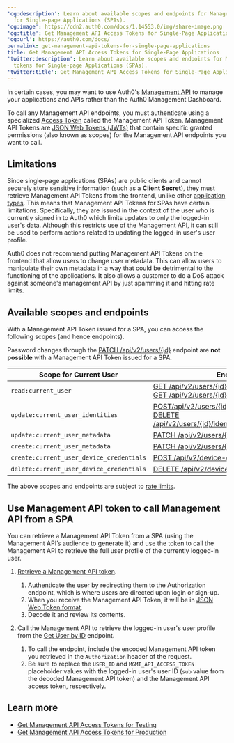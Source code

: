 ---
'og:description': Learn about available scopes and endpoints for Management API tokens
  for Single-page Applications (SPAs).
'og:image': https://cdn2.auth0.com/docs/1.14553.0/img/share-image.png
'og:title': Get Management API Access Tokens for Single-Page Applications
'og:url': https://auth0.com/docs/
permalink: get-management-api-tokens-for-single-page-applications
title: Get Management API Access Tokens for Single-Page Applications
'twitter:description': Learn about available scopes and endpoints for Management API
  tokens for Single-page Applications (SPAs).
'twitter:title': Get Management API Access Tokens for Single-Page Applications
---
In certain cases, you may want to use Auth0's [Management API](https://auth0.com/docs/api/management/v2#!) to manage your applications and APIs rather than the Auth0 Management Dashboard.

To call any <Tooltip tip="Management API: A product to allow customers to perform administrative tasks." cta="View Glossary" href="/docs/glossary?term=Management+API">Management API</Tooltip> endpoints, you must authenticate using a specialized [Access Token](/docs/secure/tokens/access-tokens) called the Management API Token. Management API Tokens are [JSON Web Tokens (JWTs)](/docs/secure/tokens/json-web-tokens) that contain specific granted permissions (also known as scopes) for the Management API endpoints you want to call.

## Limitations

Since single-page applications (SPAs) are <Tooltip tip="Public Client: Client (application) that cannot hold credentials securely. Examples include a native desktop or mobile application and a JavaScript-based client-side web application (such as a single-page app (SPA))." cta="View Glossary" href="/docs/glossary?term=public+clients">public clients</Tooltip> and cannot securely store sensitive information (such as a **<Tooltip tip="Client Secret: Secret used by a client (application) to authenticate with the Authorization Server; it should be known to only the client and the Authorization Server and must be sufficiently random to not be guessable." cta="View Glossary" href="/docs/glossary?term=Client+Secret">Client Secret</Tooltip>**), they must retrieve Management API Tokens from the frontend, unlike other [application types](/docs/get-started/applications). This means that Management API Tokens for SPAs have certain limitations. Specifically, they are issued in the context of the user who is currently signed in to Auth0 which limits updates to only the logged-in user's data. Although this restricts use of the Management API, it can still be used to perform actions related to updating the logged-in user's user profile.

<Warning>

Auth0 does not recommend putting Management API Tokens on the frontend that allow users to change user metadata. This can allow users to manipulate their own metadata in a way that could be detrimental to the functioning of the applications. It also allows a customer to do a DoS attack against someone's management API by just spamming it and hitting rate limits.

</Warning>

## Available scopes and endpoints

With a Management API Token issued for a SPA, you can access the following scopes (and hence endpoints).

<Callout icon="file-lines" color="#0EA5E9" iconType="regular">

Password changes through the [PATCH /api/v2/users/{id}](https://auth0.com/docs/api/management/v2#!/Users/patch_users_by_id) endpoint are **not possible** with a Management API Token issued for a SPA.

</Callout>

<table class="table"><thead>
<tr>
<th><strong>Scope for Current User</strong></th>
<th><strong>Endpoint</strong></th>
</tr>
</thead>
<tbody>
<tr>
<td><code>read:current_user</code></td>
<td><a href="https://auth0.com/docs/api/management/v2#!/Users/get_users_by_id">GET /api/v2/users/{id}</a> <br/> <a href="https://auth0.com/docs/api/management/v2#!/Users/get_enrollments">GET /api/v2/users/{id}/enrollments</a></td>
</tr>
<tr>
<td><code>update:current_user_identities</code></td>
<td><a href="https://auth0.com/docs/api/management/v2#!/Users/post_identities">POST/api/v2/users/{id}/identities</a> <br/> <a href="https://auth0.com/docs/api/management/v2#!/Users/delete_user_identity_by_user_id">DELETE /api/v2/users/{id}/identities/{provider}/{user_id}</a></td>
</tr>
<tr>
<td><code>update:current_user_metadata</code></td>
<td><a href="https://auth0.com/docs/api/management/v2#!/Users/patch_users_by_id">PATCH /api/v2/users/{id}</a></td>
</tr>
<tr>
<td><code>create:current_user_metadata</code></td>
<td><a href="https://auth0.com/docs/api/management/v2#!/Users/patch_users_by_id">PATCH /api/v2/users/{id}</a></td>
</tr>
<tr>
<td><code>create:current_user_device_credentials</code></td>
<td><a href="https://auth0.com/docs/api/management/v2#!/Device_Credentials/post_device_credentials">POST /api/v2/device-credentials</a></td>
</tr>
<tr>
<td><code>delete:current_user_device_credentials</code></td>
<td><a href="https://auth0.com/docs/api/management/v2#!/Device_Credentials/delete_device_credentials_by_id">DELETE /api/v2/device-credentials/{id}</a></td>
</tr>
</tbody>
</table>

<Callout icon="file-lines" color="#0EA5E9" iconType="regular">

The above scopes and endpoints are subject to [rate limits](/docs/troubleshoot/customer-support/operational-policies/rate-limit-policy).

</Callout>

## Use Management API token to call Management API from a SPA

You can retrieve a Management API Token from a SPA (using the Management API’s <Tooltip tip="Audience: Unique identifier of the audience for an issued token. Named aud in a token, its value contains the ID of either an application (Client ID) for an ID Token or an API (API Identifier) for an Access Token." cta="View Glossary" href="/docs/glossary?term=audience">audience</Tooltip> to generate it) and use the token to call the Management API to retrieve the full user profile of the currently logged-in user.

1. [Retrieve a Management API token](/docs/secure/tokens/access-tokens/management-api-access-tokens/get-management-api-access-tokens-for-production).

   1. Authenticate the user by redirecting them to the Authorization endpoint, which is where users are directed upon login or sign-up.
   2. When you receive the Management API Token, it will be in [JSON Web Token format](/docs/secure/tokens/json-web-tokens/json-web-token-structure).
   3. Decode it and review its contents.
2. Call the Management API to retrieve the logged-in user's user profile from the [Get User by ID](https://auth0.com/docs/api/management/v2#!/Users/get_users_by_id) endpoint.

   1. To call the endpoint, include the encoded Management API token you retrieved in the `Authorization` header of the request.
   2. Be sure to replace the `USER_ID` and `MGMT_API_ACCESS_TOKEN` placeholder values with the logged-in user's user ID (`sub` value from the decoded Management API token) and the Management API access token, respectively.

## Learn more

* [Get Management API Access Tokens for Testing](/docs/secure/tokens/access-tokens/management-api-access-tokens/get-management-api-access-tokens-for-testing)
* [Get Management API Access Tokens for Production](/docs/secure/tokens/access-tokens/management-api-access-tokens/get-management-api-access-tokens-for-production)